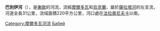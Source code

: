 {{unreferenced|time=2015-10-07T03:25:19+00:00}}
'''巴別伊河'''（{{lang-uk|Бабей}}），是[[東歐|東歐]]的河流，流經[[摩爾多瓦|摩爾多瓦]]和[[烏克蘭|烏克蘭]]，屬於[[薩拉塔河|薩拉塔河]]的左支流，河道全長31公里，流域面積220平方公里，河口處在[[法拉奧尼夫卡|法拉奧尼夫卡]]以南。

[[Category:摩爾多瓦河流|Category:摩爾多瓦河流]]
[[Category:敖德薩州河流|Бабей]]


{{Moldova-geo-stub}}
{{Ukraine-river-stub}}